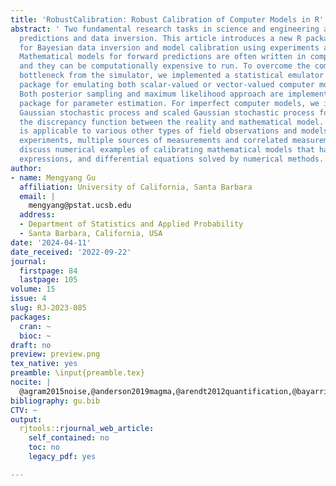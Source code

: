 ```yaml
---
title: 'RobustCalibration: Robust Calibration of Computer Models in R'
abstract: ' Two fundamental research tasks in science and engineering are forward
  predictions and data inversion. This article introduces a new R package [RobustCalibration](https://CRAN.R-project.org/package=RobustCalibration)
  for Bayesian data inversion and model calibration using experiments and field observations.
  Mathematical models for forward predictions are often written in computer code,
  and they can be computationally expensive to run. To overcome the computational
  bottleneck from the simulator, we implemented a statistical emulator from the [RobustGaSP](https://CRAN.R-project.org/package=RobustGaSP)
  package for emulating both scalar-valued or vector-valued computer model outputs.
  Both posterior sampling and maximum likelihood approach are implemented in the [RobustCalibration](https://CRAN.R-project.org/package=RobustCalibration)
  package for parameter estimation. For imperfect computer models, we implement the
  Gaussian stochastic process and scaled Gaussian stochastic process for modeling
  the discrepancy function between the reality and mathematical model. This package
  is applicable to various other types of field observations and models, such as repeated
  experiments, multiple sources of measurements and correlated measurement bias. We
  discuss numerical examples of calibrating mathematical models that have closed-form
  expressions, and differential equations solved by numerical methods. '
author:
- name: Mengyang Gu
  affiliation: University of California, Santa Barbara
  email: |
    mengyang@pstat.ucsb.edu
  address:
  - Department of Statistics and Applied Probability
  - Santa Barbara, California, USA
date: '2024-04-11'
date_received: '2022-09-22'
journal:
  firstpage: 84
  lastpage: 105
volume: 15
issue: 4
slug: RJ-2023-085
packages:
  cran: ~
  bioc: ~
draft: no
preview: preview.png
tex_native: yes
preamble: \input{preamble.tex}
nocite: |
  @agram2015noise,@anderson2019magma,@arendt2012quantification,@bayarri2007computer,@bayarri2007framework,@box1956application,@brajard2020combining,@carmassi2018calico,@chang2016calibrating,@chang2022ice,@gu2019jointly,@gu2018sgasp,@gu2018robustgasp,@gu2022theoretical,@gu2022calibration,@hankin2005introducing,@higdon2008computer,@kennedy2001bayesian,@liu1989limited,@liu2009modularization,@lorenz1996predictability,@ma2019multifidelity,@macdonald2015gpfit,@maclean2020surrogate,@palomo2015save,@paulo2012calibration,@plumlee2017bayesian,@roustant2012dicekriging,@sacks1989design,@santner2003design,@simakov2019modernizing,@soetaert2010solving,@tuo2015efficient,@wickham2011ggplot2,@williamson2013history,@wong2017frequentist,@nloptr2014,@Zebker1997
bibliography: gu.bib
CTV: ~
output:
  rjtools::rjournal_web_article:
    self_contained: no
    toc: no
    legacy_pdf: yes

---
```

```{=latex}
\input{RJ-2023-085-src.tex}
```
